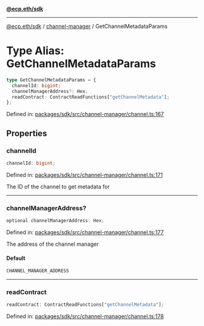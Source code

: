 [**@ecp.eth/sdk**](../../index.mdx)

***

[@ecp.eth/sdk](/sdk-reference/index.mdx) / [channel-manager](/sdk-reference/channel-manager/index.mdx) / GetChannelMetadataParams

# Type Alias: GetChannelMetadataParams

```ts
type GetChannelMetadataParams = {
  channelId: bigint;
  channelManagerAddress?: Hex;
  readContract: ContractReadFunctions["getChannelMetadata"];
};
```

Defined in: [packages/sdk/src/channel-manager/channel.ts:167](https://github.com/ecp-eth/comments-monorepo/blob/main/packages/sdk/src/channel-manager/channel.ts#L167)

## Properties

### channelId

```ts
channelId: bigint;
```

Defined in: [packages/sdk/src/channel-manager/channel.ts:171](https://github.com/ecp-eth/comments-monorepo/blob/main/packages/sdk/src/channel-manager/channel.ts#L171)

The ID of the channel to get metadata for

***

### channelManagerAddress?

```ts
optional channelManagerAddress: Hex;
```

Defined in: [packages/sdk/src/channel-manager/channel.ts:177](https://github.com/ecp-eth/comments-monorepo/blob/main/packages/sdk/src/channel-manager/channel.ts#L177)

The address of the channel manager

#### Default

```ts
CHANNEL_MANAGER_ADDRESS
```

***

### readContract

```ts
readContract: ContractReadFunctions["getChannelMetadata"];
```

Defined in: [packages/sdk/src/channel-manager/channel.ts:178](https://github.com/ecp-eth/comments-monorepo/blob/main/packages/sdk/src/channel-manager/channel.ts#L178)
